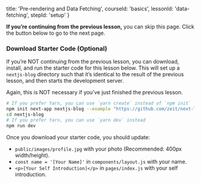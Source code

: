 
  title: 'Pre-rendering and Data Fetching',
  courseId: 'basics',
  lessonId: 'data-fetching',
  stepId: 'setup'
}

**If you’re continuing from the previous lesson,** you can skip this page. Click the button below to go to the next page.

<SkipPageButton meta={meta} />

### Download Starter Code (Optional)

If you’re NOT continuing from the previous lesson, you can download, install, and run the starter code for this lesson below. This will set up a `nextjs-blog` directory such that it’s identical to the result of the previous lesson, and then starts the development server.

Again, this is NOT necessary if you’ve just finished the previous lesson.

```bash
# If you prefer Yarn, you can use `yarn create` instead of `npm init`
npm init next-app nextjs-blog --example "https://github.com/zeit/next-learn-starter/tree/master/data-fetching-starter"
cd nextjs-blog
# If you prefer Yarn, you can use `yarn dev` instead
npm run dev
```

Once you download your starter code, you should update:

- `public/images/profile.jpg` with your photo (Recommended: 400px width/height).
- `const name = '[Your Name]'` in `components/layout.js` with your name.
- `<p>[Your Self Introduction]</p>` in `pages/index.js` with your self introduction.

